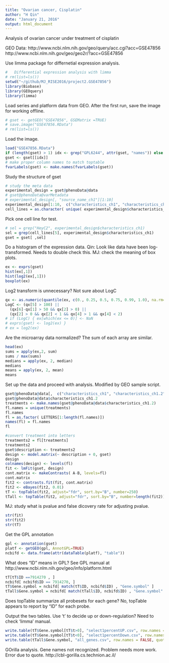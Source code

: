 ```yaml
---
title: "Ovarian cancer, Cisplatin"
author: "H Qin"
date: "January 21, 2016"
output: html_document
---
```


Analysis of ovarian cancer under treatment of cisplatin

GEO Data:
http://www.ncbi.nlm.nih.gov/geo/query/acc.cgi?acc=GSE47856
http://www.ncbi.nlm.nih.gov/geo/geo2r/?acc=GSE47856 

Use limma package for differnetial expression analysis. 
```r
#   Differential expression analysis with limma
# rm(list=ls())
setwd("~/github/MJ_RISE2016/project2.GSE47856")
library(Biobase)
library(GEOquery)
library(limma)
```

Load series and platform data from GEO. After the first run, save the image for working offline. 
```r
# gset <- getGEO("GSE47856", GSEMatrix =TRUE)
# save.image("GSE47856.RData")
# rm(list=ls())
```

Load the image. 
```r
load("GSE47856.RData")
if (length(gset) > 1) idx <- grep("GPL6244", attr(gset, "names")) else idx <- 1
gset <- gset[[idx]]
# make proper column names to match toptable 
fvarLabels(gset) <- make.names(fvarLabels(gset))
```

Study the structure of gset
```r
# study the meta data
experimental_design = gset@phenoData@data
# gset@phenoData@varMetadata
# experimental_design[, "source_name_ch1"][1:10]
experimental_design[1:10,  c("characteristics_ch1", "characteristics_ch1.2")]
cell_lines = as.character( unique( experimental_design$characteristics_ch1 ) )
```

Pick one cell line for test. 
```r
# sel = grep("HeyC2", experimental_design$characteristics_ch1)
sel = grep(cell_lines[5], experimental_design$characteristics_ch1)
gset = gset[ ,sel]
```

Do a histogram of the expression data. 
Qin: Look like data have been log-transformed. Needs to double check this. 
MJ: check the meaning of box plots. 
```r
ex <- exprs(gset)
hist(ex[,1])
hist(log2(ex[,1]))
boxplot(ex)
```


Log2 transform is unnecessary?  Not sure about LogC
```r
qx <- as.numeric(quantile(ex, c(0., 0.25, 0.5, 0.75, 0.99, 1.0), na.rm=T))
LogC <- (qx[5] > 100) ||
  (qx[6]-qx[1] > 50 && qx[2] > 0) ||
  (qx[2] > 0 && qx[2] < 1 && qx[4] > 1 && qx[4] < 2)
# if (LogC) { ex[which(ex <= 0)] <- NaN
# exprs(gset) <- log2(ex) }
# ex = log2(ex)
```

Are the microarray data normalized? The sum of each array are similar. 
```r
head(ex)
sums = apply(ex,2, sum)
sums / max(sums)
medians = apply(ex, 2, median)
medians
means = apply(ex, 2, mean)
means
```


Set up the data and proceed with analysis. Modified by GEO sample script. 
```r
gset@phenoData@data[,  c("characteristics_ch1", "characteristics_ch1.2")]
gset@phenoData@data$characteristics_ch1.2
treatments <- make.names(gset@phenoData@data$characteristics_ch1.2)
fl.names = unique(treatments)
fl.names
fl = as.factor( LETTERS[1:length(fl.names)]) 
names(fl) = fl.names
fl

#convert treatment into letters
treatments2 = fl[treatments] 
treatments2
gset$description <- treatments2
design <- model.matrix(~ description + 0, gset)
design
colnames(design) <- levels(fl)
fit <- lmFit(gset, design)
cont.matrix <- makeContrasts( A-B, levels=fl)
cont.matrix
fit2 <- contrasts.fit(fit, cont.matrix)
fit2 <- eBayes(fit2, 0.01)
tT <- topTable(fit2, adjust="fdr", sort.by="B", number=250)
tTall <- topTable(fit2, adjust="fdr", sort.by="B", number=length(fit2))
```
MJ: study what is pvalue and false dicovery rate for adjusting pvalue. 




```r

str(fit)
str(fit2)
str(tT)
```

Get the GPL annotation
```r
gpl <- annotation(gset)
platf <- getGEO(gpl, AnnotGPL=TRUE)
ncbifd <- data.frame(attr(dataTable(platf), "table"))
```

What does "ID" means in GPL? See GPL manual at
http://www.ncbi.nlm.nih.gov/geo/info/platform.html

```r
tT[tT$ID ==7914270 , ]
ncbifd[ ncbifd$ID == 7914270, ]
tT$Gene.symbol = ncbifd[ match(tT$ID, ncbifd$ID) , "Gene.symbol" ]
tTall$Gene.symbol = ncbifd[ match(tTall$ID, ncbifd$ID) , "Gene.symbol" ]
```
Does topTable summarize all probesets for each gene? 
No, topTable appears to report by "ID" for each probe. 


Output the two tables. Use 't' to decide up or down-regulation? Need to check 'limma' manual. 
```r
write.table(tT$Gene.symbol[tT$t>0], "select1percentUP.csv", row.names = FALSE, quote=F, col.names=F)
write.table(tT$Gene.symbol[tT$t<0], "select1percentDown.csv", row.names = FALSE, quote=F, col.names=F)
write.table(tTall$Gene.symbol, "all_genes.csv", row.names = FALSE, quote=F, col.names = F)
```

GOrilla analysis. Gene names not recognized. Problem needs more work. Error due to quote.
http://cbl-gorilla.cs.technion.ac.il/




